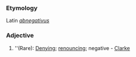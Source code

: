 ===Etymology===
Latin ''[[abnegativus]]''
===Adjective===
#''(Rare): [[Denying]]; [[renouncing]]; negative - [[Clarke]]